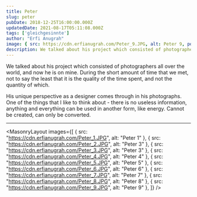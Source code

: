 ```yaml
---
title: Peter
slug: peter
pubDate: 2018-12-25T16:00:00.000Z
updatedDate: 2021-08-17T05:11:08.000Z
tags: ['gleichgesinnte']
author: "Erfi Anugrah"
image: { src: https://cdn.erfianugrah.com/Peter_9.JPG, alt: Peter 9, positionx: 58%, positiony: 0% }
description: We talked about his project which consisted of photographers all over the world, and now he is on mine. During the short amount of time that we met, not to say the least that it is the quality of the time spent, and not the quantity of which.
---
```


We talked about his project which consisted of photographers all over the world, and now he is on mine. During the short amount of time that we met, not to say the least that it is the quality of the time spent, and not the quantity of which.

His unique perspective as a designer comes through in his photographs. One of the things that I like to think about - there is no useless information, anything and everything can be used in another form, like energy. Cannot be created, can only be converted.

---

<MasonryLayout images={[
    { src: "https://cdn.erfianugrah.com/Peter_1.JPG", alt: "Peter 1" },
    { src: "https://cdn.erfianugrah.com/Peter_2.JPG", alt: "Peter 3" },
    { src: "https://cdn.erfianugrah.com/Peter_3.JPG", alt: "Peter 3" },
    { src: "https://cdn.erfianugrah.com/Peter_4.JPG", alt: "Peter 4" },
    { src: "https://cdn.erfianugrah.com/Peter_5.JPG", alt: "Peter 5" },
    { src: "https://cdn.erfianugrah.com/Peter_6.JPG", alt: "Peter 6" },
    { src: "https://cdn.erfianugrah.com/Peter_7.JPG", alt: "Peter 7" },
    { src: "https://cdn.erfianugrah.com/Peter_8.JPG", alt: "Peter 8" },
    { src: "https://cdn.erfianugrah.com/Peter_9.JPG", alt: "Peter 9" },
]} />
